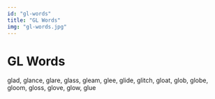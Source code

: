 ```yaml
---
id: "gl-words"
title: "GL Words"
img: "gl-words.jpg"
---
```


# GL Words

glad, glance, glare, glass, gleam, glee, glide, glitch, gloat, glob, globe, gloom, gloss, glove, glow, glue
